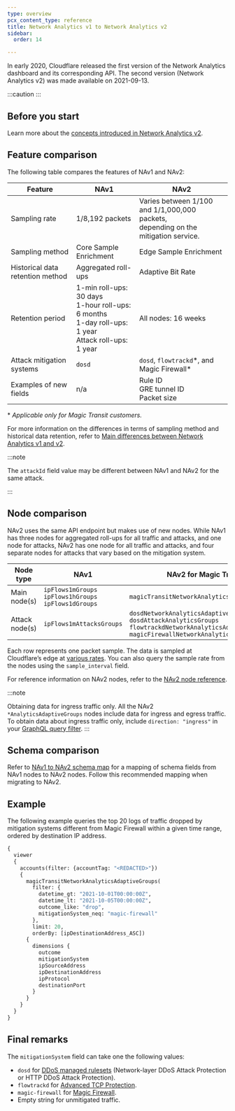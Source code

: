 ```yaml
---
type: overview
pcx_content_type: reference
title: Network Analytics v1 to Network Analytics v2
sidebar:
  order: 14

---
```



In early 2020, Cloudflare released the first version of the Network Analytics dashboard and its corresponding API. The second version (Network Analytics v2) was made available on 2021-09-13.

:::caution
 <Render file="network-analytics-v1-deprecation" /> 
:::

## Before you start

Learn more about the [concepts introduced in Network Analytics v2](/analytics/network-analytics/understand/concepts/).

## Feature comparison

The following table compares the features of NAv1 and NAv2:



| Feature                          | NAv1                                                                                                         | NAv2                                                                                    |
| -------------------------------- | ------------------------------------------------------------------------------------------------------------ | --------------------------------------------------------------------------------------- |
| Sampling rate                    | 1/8,192 packets                                                                                              | Varies between 1/100 and 1/1,000,000 packets,<br/> depending on the mitigation service. |
| Sampling method                  | Core Sample Enrichment                                                                                       | Edge Sample Enrichment                                                                  |
| Historical data retention method | Aggregated roll-ups                                                                                          | Adaptive Bit Rate                                                                       |
| Retention period                 | 1-min roll-ups: 30 days<br/>1-hour roll-ups: 6 months<br/>1-day roll-ups: 1 year<br/>Attack roll-ups: 1 year | All nodes: 16 weeks                                                                     |
| Attack mitigation systems        | `dosd`                                                                                                       | `dosd`, `flowtrackd`\*, and Magic Firewall\*                                            |
| Examples of new fields           | n/a                                                                                                          | Rule ID<br/>GRE tunnel ID<br/>Packet size                                               |



\* *Applicable only for Magic Transit customers.*

For more information on the differences in terms of sampling method and historical data retention, refer to [Main differences between Network Analytics v1 and v2](/analytics/graphql-api/migration-guides/network-analytics-v2/differences/).

:::note


The `attackId` field value may be different between NAv1 and NAv2 for the same attack.


:::

## Node comparison

NAv2 uses the same API endpoint but makes use of new nodes. While NAv1 has three nodes for aggregated roll-ups for all traffic and attacks, and one node for attacks, NAv2 has one node for all traffic and attacks, and four separate nodes for attacks that vary based on the mitigation system.



| Node type      | NAv1                                                          | NAv2 for Magic Transit                                                                                                                                                   | NAv2 for Spectrum                                                     |
| -------------- | ------------------------------------------------------------- | ------------------------------------------------------------------------------------------------------------------------------------------------------------------------ | --------------------------------------------------------------------- |
| Main node(s)   | `ipFlows1mGroups`<br/>`ipFlows1hGroups`<br/>`ipFlows1dGroups` | `magicTransitNetworkAnalyticsAdaptiveGroups`                                                                                                                             | `spectrumNetworkAnalyticsAdaptiveGroups`                              |
| Attack node(s) | `ipFlows1mAttacksGroups`                                      | `dosdNetworkAnalyticsAdaptiveGroups`<br/> `dosdAttackAnalyticsGroups`<br/> `flowtrackdNetworkAnalyticsAdaptiveGroups`<br/> `magicFirewallNetworkAnalyticsAdaptiveGroups` | `dosdNetworkAnalyticsAdaptiveGroups`<br/> `dosdAttackAnalyticsGroups` |



Each row represents one packet sample. The data is sampled at Cloudflare’s edge at [various rates](/analytics/graphql-api/migration-guides/network-analytics-v2/node-reference/). You can also query the sample rate from the nodes using the `sample_interval` field.

For reference information on NAv2 nodes, refer to the [NAv2 node reference](/analytics/graphql-api/migration-guides/network-analytics-v2/node-reference/).

:::note

Obtaining data for ingress traffic only. All the NAv2 `*AnalyticsAdaptiveGroups` nodes include data for ingress and egress traffic. To obtain data about ingress traffic only, include `direction: "ingress"` in your [GraphQL query filter](/analytics/graphql-api/features/filtering/). 
:::

## Schema comparison

Refer to [NAv1 to NAv2 schema map](/analytics/graphql-api/migration-guides/network-analytics-v2/schema-map/) for a mapping of schema fields from NAv1 nodes to NAv2 nodes. Follow this recommended mapping when migrating to NAv2.

## Example

The following example queries the top 20 logs of traffic dropped by mitigation systems different from Magic Firewall within a given time range, ordered by destination IP address.

```graphql
{
  viewer
  {
    accounts(filter: {accountTag: "<REDACTED>"})
    {
      magicTransitNetworkAnalyticsAdaptiveGroups(
        filter: {
          datetime_gt: "2021-10-01T00:00:00Z",
          datetime_lt: "2021-10-05T00:00:00Z",
          outcome_like: "drop",
          mitigationSystem_neq: "magic-firewall"
        },
        limit: 20,
        orderBy: [ipDestinationAddress_ASC])
      {
        dimensions {
          outcome
          mitigationSystem
          ipSourceAddress
          ipDestinationAddress
          ipProtocol
          destinationPort
        }
      }
    }
  }
}
```

## Final remarks

The `mitigationSystem` field can take one the following values:

* `dosd` for [DDoS managed rulesets](/ddos-protection/managed-rulesets/) (Network-layer DDoS Attack Protection or HTTP DDoS Attack Protection).
* `flowtrackd` for [Advanced TCP Protection](/ddos-protection/tcp-protection/).
* `magic-firewall` for [Magic Firewall](/magic-firewall/).
* Empty string for unmitigated traffic.
